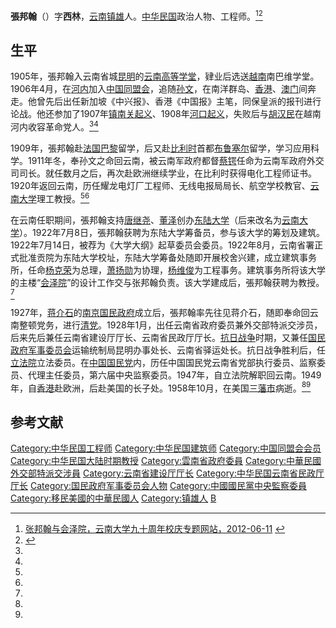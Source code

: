 '''張邦翰'''（{{bd|1885年||1958年|10月}}）字'''西林'''，[[云南|云南]][[镇雄|镇雄]]人。[[中华民国|中华民国]]政治人物、工程师。<ref name=ynu>[http://90.ynu.edu.cn/ljsy/gjxz/16716.htm 张邦翰与会泽院，云南大学九十周年校庆专题网站，2012-06-11] {{webarchive|url=https://web.archive.org/web/20121028110116/http://90.ynu.edu.cn/ljsy/gjxz/16716.htm |date=2012-10-28 }}</ref><ref name=zxw>{{Cite web |url=http://www.ynztzx.com/Article/20103/3173.html |title=一代巨儒张邦翰，镇雄网，2010-3-8 |access-date=2013-07-01 |archive-date=2021-09-21 |archive-url=https://web.archive.org/web/20210921153048/http://www.ynztzx.com/Article/20103/3173.html }}</ref>

==生平==
1905年，張邦翰入云南省城[[昆明|昆明]]的[[云南高等学堂|云南高等学堂]]，肄业后选送[[越南|越南]]南巴维学堂。1906年4月，在[[河内|河内]]加入[[中国同盟会|中国同盟会]]，追随[[孙文|孙文]]，在南洋群岛、[[香港|香港]]、[[澳门|澳门]]间奔走。他曾先后出任新加坡《中兴报》、香港《中国报》主笔，同保皇派的报刊进行论战。他还参加了1907年[[镇南关起义|镇南关起义]]、1908年[[河口起义|河口起义]]，失败后与[[胡汉民|胡汉民]]在越南河内收容革命党人。<ref name=zxw/><ref name=ynu/>

1909年，張邦翰赴[[法国|法国]][[巴黎|巴黎]]留学，后又赴[[比利时|比利时]]首都[[布鲁塞尔|布鲁塞尔]]留学，学习应用科学。1911年冬，奉孙文之命回云南，被云南军政府都督[[蔡锷|蔡锷]]任命为云南军政府外交司司长。就任数月之后，再次赴欧洲继续学业，在比利时获得电化工程师证书。1920年返回云南，历任耀龙电灯厂工程师、无线电报局局长、航空学校教官、[[云南大学|云南大学]]理工教授。<ref name=zxw/><ref name=ynu/>

在云南任职期间，張邦翰支持[[唐继尧|唐继尧]]、[[董泽|董泽]]创办[[东陆大学|东陆大学]]（后来改名为[[云南大学|云南大学]]）。1922年7月8日，張邦翰获聘为东陆大学筹备员，参与该大学的筹划及建筑。1922年7月14日，被荐为《大学大纲》起草委员会委员。1922年8月，云南省署正式批准贡院为东陆大学校址，东陆大学筹备处随即开展校舍兴建，成立建筑事务所，任命[[杨克荣|杨克荣]]为总理，[[萧扬勋|萧扬勋]]为协理，[[杨维俊|杨维俊]]为工程事务。建筑事务所将该大学的主楼“[[会泽院|会泽院]]”的设计工作交与张邦翰负责。该大学建成后，張邦翰获聘为教授。<ref name=ynu/>

1927年，[[蒋介石|蒋介石]]的[[南京国民政府|南京国民政府]]成立后，張邦翰率先往见蒋介石，随即奉命回云南整顿党务，进行[[清党|清党]]。1928年1月，出任云南省政府委员兼外交部特派交涉员，后来先后兼任云南省建设厅厅长、云南省民政厅厅长。[[抗日战争|抗日战争]]时期，又兼任[[国民政府军事委员会|国民政府军事委员会]]运输统制局昆明办事处长、云南省驿运处长。抗日战争胜利后，任[[立法院|立法院]]立法委员。在[[中国国民党|中国国民党]]内，历任中国国民党云南省党部执行委员、监察委员、代理主任委员，第六届中央监察委员。1947年，自立法院解职回云南。1949年，自[[香港|香港]]赴欧洲，后赴美国的长子处。1958年10月，在美国[[三藩市|三藩市]]病逝。<ref name=zxw/><ref name=ynu/>

==参考文献==
{{reflist}}

{{第4屆中華民國訓政時期立法委員名單}}
{{DEFAULTSORT:Zhang张}}
[[Category:中华民国工程师|Category:中华民国工程师]]
[[Category:中华民国建筑师|Category:中华民国建筑师]]
[[Category:中国同盟会会员|Category:中国同盟会会员]]
[[Category:中华民国大陆时期教授|Category:中华民国大陆时期教授]]
[[Category:雲南省政府委員|Category:雲南省政府委員]]
[[Category:中華民國外交部特派交涉員|Category:中華民國外交部特派交涉員]]
[[Category:云南省建设厅厅长|Category:云南省建设厅厅长]]
[[Category:中华民国云南省民政厅厅长|Category:中华民国云南省民政厅厅长]]
[[Category:国民政府军事委员会人物|Category:国民政府军事委员会人物]]
[[Category:中國國民黨中央監察委員|Category:中國國民黨中央監察委員]]
[[Category:移民美國的中華民國人|Category:移民美國的中華民國人]]
[[Category:镇雄人|Category:镇雄人]]
[[Category:张姓|B]]